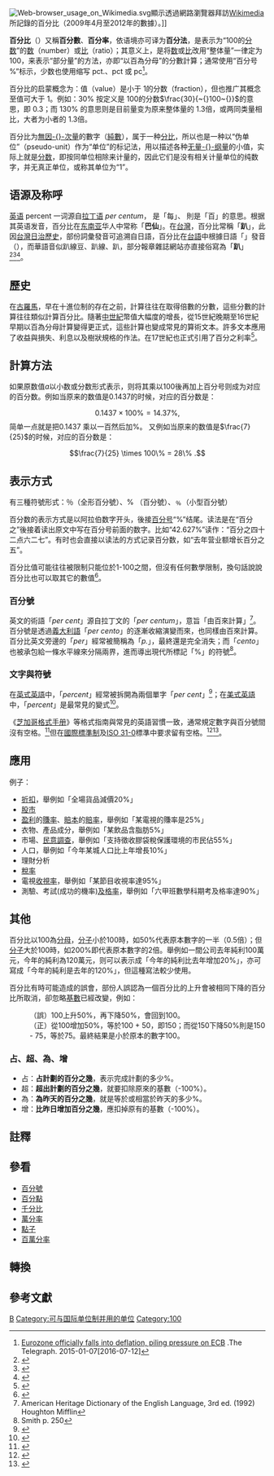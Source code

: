 [[File:Web-browser_usage_on_Wikimedia.svg|thumb]]顯示透過網路瀏覽器拜訪[[Wikimedia|Wikimedia]]所記錄的百分比（2009年4月至2012年的數據）。]]
{{標點符號|%|caption=百分号}}
{{Other uses|subject=百分比|other=百分比的符號|百分號}}
{{NoteTA |G1=Math}}

'''百分比'''（{{lang-en|percentage}}）又稱'''百分數'''、'''百分率'''{{NoteTag|1=百分“率”是不好的称呼或翻译，因为按照 '''[[率|率]]''' 的定义，其为不同单位的两个相关量之间的比；然而百分“比”，按定义是[[无量纲量|无量纲量]]，并无[[计量单位|计量单位]]，即分数的分子与分母同单位才能求得。}}，依语境亦可译为'''百分法'''，是表示为“100的[[分数|分数]]”的[[数|数]]（number）或[[比|比]]（ratio）；其意义上，是将[[数|数]]或[[比|比]]改用“整体量”一律定为100，来表示“部分量”的方法，亦即“以百為分母”的分數計算；通常使用“百分号 %”标示，少数也使用缩写 pct.、pct 或 pc<ref>[http://www.telegraph.co.uk/finance/economics/11329769/Eurozone-officially-falls-into-deflation-piling-pressure-on-ECB.html Eurozone officially falls into deflation, piling pressure on ECB] {{Wayback|url=http://www.telegraph.co.uk/finance/economics/11329769/Eurozone-officially-falls-into-deflation-piling-pressure-on-ECB.html |date=20210321200838 }}.The Telegraph. 2015-01-07[2016-07-12]</ref>。

百分比的启蒙概念为：值（value）是小于 1的分数（fraction），但也推广其概念至值可大于 1。例如：30% 按定义是 100的分数<math>\frac{30}{~{}100~{}}</math>的意思，即 0.3；而 130% 的意思则是目前量变为原来整体量的 1.3倍，或两同类量相比，大者为小者的 1.3倍。

百分比为[[无量纲量|無因-{}-次量]]的數字（[[純數|純數]]），属于一种[[分比|分比]]，所以也是一种以“伪单位”（pseudo-unit）作为“单位”的标记法，用以描述各种[[无量纲量|无量-{}-纲量]]的小值，实际上就是[[分数|分数]]，即按同单位相除来计量的，因此它们是没有相关计量单位的纯数字，并无真正单位，或称其单位为“1”。

==语源及称呼==
[[英语|英语]] percent 一词源自[[拉丁语|拉丁语]] ''per centum''，''{{lang|la|per}}'' 是「每」、''{{lang|la|centum}}'' 則是「百」的意思。根据其英语发音，百分比在[[东南亚|东南亚]]华人中常称「'''巴仙'''」。在[[台灣|台灣]]，百分比常稱「'''趴'''」，此因[[台灣日治時期|台灣日治歷史]]，部份詞彙發音可追溯自日語，百分比在[[台語|台語]]中根據日語「{{jpn|j=パーセント|rm=pāsento|link=no|f=h}}」發音（{{lang-nan-tw|pha-siàn-tooh}}），而華語音似趴線豆、趴線、趴，部分報章雜誌網站亦直接俗寫為「'''趴'''」<ref>{{Cite web |url=http://www.coolloud.org.tw/node/72627 |title=存档副本 |access-date=2018-04-01 |archive-date=2021-02-10 |archive-url=https://web.archive.org/web/20210210153458/https://www.coolloud.org.tw/node/72627 |dead-url=no }}</ref><ref>{{Cite web |url=https://tw.appledaily.com/forum/daily/20120430/34194968 |title=存档副本 |access-date=2018-04-01 |archive-date=2018-08-23 |archive-url=https://web.archive.org/web/20180823163331/https://tw.appledaily.com/forum/daily/20120430/34194968 |dead-url=no }}</ref><ref>{{Cite web |url=http://paper.udn.com/udnpaper/PID0001/231843/web/index.html#4L-4111098L |title=存档副本 |access-date=2018-04-01 |archive-date=2021-02-10 |archive-url=https://web.archive.org/web/20210210153512/https://paper.udn.com/udnpaper/PID0001/231843/web/index.html#4L-4111098L |dead-url=no }}</ref>。

==歷史==
在[[古羅馬|古羅馬]]，早在十進位制的存在之前，計算往往在取得{{frac|100}}倍數的分數，這些分數的計算往往類似計算百分比。隨著[[中世紀|中世紀]]幣值大幅度的增長，從15世紀晚期至16世紀早期以百為分母計算變得更正式，這些計算也變成常見的算術文本。許多文本應用了收益與損失、利息以及樹狀規格的作法。在17世紀也正式引用了百分之利率<ref>{{cite book|last=Smith|first=D.E.|title=History of Mathematics|isbn=0-486-20430-8
|publisher=Courier Dover Publications|origyear=1951|year=1958|volume=2|pages=247–249}}</ref>。

==計算方法==
如果原数值<math>a</math>以小数或分数形式表示，则将其乘以100後再加上百分号则成为对应的百分数。例如当原来的数值是<math>0.1437</math>的时候，对应的百分数是：
:<math>0.1437 \times 100\% = 14.37\% ,</math>
简单一点就是把0.1437 乘以一百然后加%。
又例如当原来的数值是<math>\frac{7}{25}</math>的时候，对应的百分数是：
:<math>\frac{7}{25} \times 100\% = 28\% .</math>

==表示方式==
有三種符號形式：％（全形百分號）、% （百分號）、﹪（小型百分號）

百分数的表示方式是以阿拉伯数字开头，後接[[百分号|百分号]]“%”结尾。读法是在“百分之”後接着读出原文中写在百分号前面的数字。比如“42.627%”读作：“百分之四十二点六二七”。有时也会直接以读法的方式记录百分数，如“去年营业额增长百分之五”。

百分比值可能往往被限制只能位於1-100之間，但沒有任何數學限制，換句話說說百分比也可以取其它的數值<ref>{{citation|first1=Jeffrey|last1=Bennett|first2=William|last2=Briggs|title=Using and Understanding Mathematics / A Quantitative Reasoning Approach|edition=3rd|year=2005|publisher=Pearson Addison Wesley|isbn=0-321-22773-5|page=134}}</ref>。

===百分號===
{{Main|百分號}}
英文的術語「''per cent''」源自拉丁文的「''per centum''」，意旨「由百來計算」<ref>American Heritage Dictionary of the English Language, 3rd ed. (1992) Houghton Mifflin</ref>。百分號是透過[[義大利語|義大利語]]「''per cento''」的逐漸收縮演變而來，也同樣由百來計算。百分比英文旁邊的「''per''」經常被簡稱為「''p.''」，最終還是完全消失；而「''cento''」也被承包給一條水平線來分隔兩界，進而導出現代所標記「%」的符號<ref>Smith p. 250</ref>。

===文字與符號===
{{Main|百分號}}
在[[英式英語|英式英語]]中，「''percent''」經常被拆開為兩個單字「''per cent''」{{Notetag|雖然「''percentage''」及「''percentile''」只寫其中一種單字}}<ref>{{cite web|url=http://www.wsu.edu/~brians/errors/percent1.html|first=Paul|last=Brians|title=Percent/per cent|work=Common Errors in English Usage|publisher=Washington State University|accessdate=2010-11-22|archive-date=2011-01-04|archive-url=https://web.archive.org/web/20110104215204/http://www.wsu.edu/~brians/errors/percent1.html|dead-url=no}}</ref>；在[[美式英語|美式英語]]中，「''percent''」是最常見的變式<ref>{{cite web|url=http://oxforddictionaries.com/view/entry/m_en_us1276846?rskey=eX1NKq&result=1#m_en_us1276846|title=Percent (per cent)|publisher=Oxford Dictionaries|accessdate=2010-11-22|archive-date=2019-12-16|archive-url=https://web.archive.org/web/20191216044123/https://www.lexico.com/#m_en_us1276846|dead-url=no}}</ref>。

《[[芝加哥格式手册|芝加哥格式手册]]》等格式指南與常見的英語習慣一致，通常規定數字與百分號間沒有空格。<ref>{{cite web
 | title = The Chicago Manual of Style
 | publisher = [[University_of_Chicago_Press|University of Chicago Press]]
 | year = 2003
 | url = http://www.chicagomanualofstyle.org/
 | accessdate = 2007-01-05
 | archive-date = 2009-01-05
 | archive-url = https://web.archive.org/web/20090105172745/http://chicagomanualofstyle.org/
 | dead-url = no
 }}</ref>但在[[國際標準制|國際標準制]]及[[ISO_31|ISO 31-0]]標準中要求留有空格。<ref>{{cite web
 | title = The International System of Units
 | publisher = [[International_Bureau_of_Weights_and_Measures|International Bureau of Weights and Measures]]
 | year = 2006
 | url = http://www.bipm.org/utils/common/pdf/si_brochure_8.pdf
 | accessdate = 2007-08-06
 | archive-date = 2020-03-13
 | archive-url = https://web.archive.org/web/20200313143915/https://www.bipm.org/utils/common/pdf/si_brochure_8.pdf
 | dead-url = no
 }}</ref><ref>{{cite web
 | title = ISO 31-0 — Quantities and units – Part 0: General principles
 | publisher = [[International_Organization_for_Standardization|International Organization for Standardization]]
 | date = 1999-12-22
 | url = http://www.iso.org/iso/en/CatalogueDetailPage.CatalogueDetail?CSNUMBER=3621
 | accessdate = 2007-01-05
 | archive-date = 2007-05-29
 | archive-url = https://web.archive.org/web/20070529115226/http://www.iso.org/iso/en/CatalogueDetailPage.CatalogueDetail?CSNUMBER=3621
 | dead-url = no
 }}</ref>。

==應用==
例子：
*[[折扣|折扣]]，舉例如「全場貨品減價20%」
*[[股市|股市]]
*[[盈利|盈利]]的[[賺率|賺率]]、[[賠本|賠本]]的[[賠率|賠率]]，舉例如「某電視的賺率是25%」
*衣物、產品成分，舉例如「某飲品含脂肪5%」
*市場、[[民意調查|民意調查]]，舉例如「支持徵收膠袋稅保護環境的市民佔55%」
*人口，舉例如「今年某城人口比上年增長10%」
*理財分析
*[[稅率|稅率]]
*電視[[收視率|收視率]]，舉例如「某節目收視率達95%」
*測驗、考試(成功的機率)[[及格率|及格率]]，舉例如「六甲班數學科期考及格率達90%」

==其他==
百分比以100為[[分母|分母]]，[[分子|分子]]小於100時，如50%代表原本數字的一半（0.5倍）；但[[分子|分子]]大於100時，如200%即代表原本數字的2倍。舉例如一間公司去年純利100萬元，今年的純利為120萬元，则可以表示成「今年的純利比去年增加20%」，亦可寫成「今年的純利是去年的120%」，但這種寫法較少使用。

百分比有時可能造成的誤會，部份人誤認為一個百分比的上升會被相同下降的百分比所取消，卻忽略[[基數|基數]]已經改變，例如：
:（誤）100上升50%，再下降50%，會回到100。
:（正）從100增加50%，等於100 + 50，即150；而從150下降50%則是150 - 75，等於75。最終結果是小於原本的數字100。

===占、超、為、增===
*占：'''占計劃的百分之幾'''，表示完成計劃的多少%。
*超：'''超出計劃的百分之幾'''，就要扣除原來的基數（-100%）。
*為：'''為昨天的百分之幾'''，就是等於或相當於昨天的多少%。
*增：'''比昨日增加百分之幾'''，應扣掉原有的基數（-100%）。

== 註釋 ==
{{noteFoot}}

== 參看 ==
* [[百分號|百分號]]
* [[百分點|百分點]]
* [[千分比|千分比]]
* [[萬分率|萬分率]]
* [[點子|點子]]
* [[百萬分率|百萬分率]]

== 轉換 ==
{{分率轉換}}

== 參考文獻 ==
{{Reflist}}

{{Wiktionary|percentage}}
{{分率}} 
{{Fractions and ratios}}

[[Category:算术|B]]
[[Category:可与国际单位制并用的单位|Category:可与国际单位制并用的单位]]
[[Category:100|Category:100]]